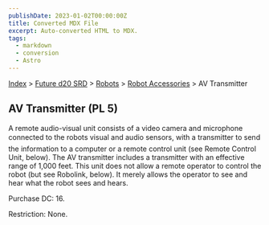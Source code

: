 ```yaml
---
publishDate: 2023-01-02T00:00:00Z
title: Converted MDX File
excerpt: Auto-converted HTML to MDX.
tags:
  - markdown
  - conversion
  - Astro
---
```






[Index](-index) > [Future d20 SRD](future-d20-srd-index) > [Robots](future-d20-srd-robots-index) > [Robot Accessories](future-d20-srd-robots-robot-accessories-index) > AV Transmitter




## AV Transmitter (PL 5)


A remote audio-visual unit consists of a video camera and microphone connected to the robots visual and audio sensors, with a transmitter to send the information to a computer or a remote control unit (see Remote Control Unit, below). The AV transmitter includes a transmitter with an effective range of 1,000 feet. This unit does not allow a remote operator to control the robot (but see Robolink, below). It merely allows the operator to see and hear what the robot sees and hears.


Purchase DC: 16.


Restriction: None.



